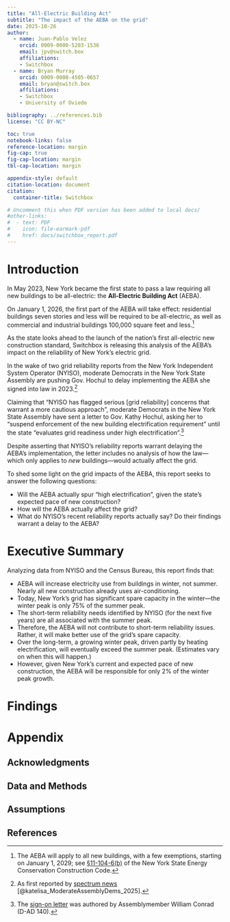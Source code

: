```yaml
---
title: "All-Electric Building Act"
subtitle: "The impact of the AEBA on the grid"
date: 2025-10-26
author:
  - name: Juan-Pablo Velez
    orcid: 0009-0000-5203-1536
    email: jpv@switch.box
    affiliations:
    - Switchbox
  - name: Bryan Murray
    orcid: 0009-0008-4505-0657
    email: bryan@switch.box
    affiliations:
    - Switchbox
    - University of Oviedo

bibliography: ../references.bib
license: "CC BY-NC"

toc: true
notebook-links: false
reference-location: margin
fig-cap: true
fig-cap-location: margin
tbl-cap-location: margin

appendix-style: default
citation-location: document
citation:
  container-title: Switchbox

# Uncomment this when PDF version has been added to local docs/
#other-links:
#  - text: PDF
#    icon: file-earmark-pdf
#    href: docs/switchbox_report.pdf
---
```


# Introduction

In May 2023, New York became the first state to pass a law requiring all new buildings to be all-electric: the **All-Electric Building Act** (AEBA).

On January 1, 2026, the first part of the AEBA will take effect: residential buildings seven stories and less will be required to be all-electric, as well as commercial and industrial buildings 100,000 square feet and less.[^residentialcommercial]

[^residentialcommercial]: The AEBA will apply to all new buildings, with a few exemptions, starting on January 1, 2029; see [§11-104-6(b)](https://www.nysenate.gov/legislation/laws/ENG/11-104) of the New York State Energy Conservation Construction Code.

As the state looks ahead to the launch of the nation's first all-electric new construction standard, Switchbox is releasing this analysis of the AEBA's impact on the reliability of New York's electric grid.

In the wake of two grid reliability reports from the New York Independent System Operator (NYISO), moderate Democrats in the New York State Assembly are pushing Gov. Hochul to delay implementing the AEBA she signed into law in 2023.[^news]

[^news]: As first reported by [spectrum news](https://spectrumlocalnews.com/nys/central-ny/politics/2025/10/21/moderate-assembly-dems-push-hochul-to-delay-all-electric-buildings-mandate) [@katelisa_ModerateAssemblyDems_2025].

Claiming that "NYISO has flagged serious [grid reliability] concerns that warrant a more cautious approach", moderate Democrats in the New York State Assembly have sent a letter to Gov. Kathy Hochul, asking her to "suspend enforcement of the new building electrification requirement" until the state "evaluates grid readiness under high electrification".[^letter]

[^letter]: The [sign-on letter](https://www.documentcloud.org/documents/26205362-letter-to-gov-kathy-hochul-requesting-pause-of-all-electric-building-act-implementation-2025/) was authored by Assemblymember William Conrad (D-AD 140).

Despite asserting that NYISO's reliability reports warrant delaying the AEBA's implementation, the letter includes no analysis of how the law—which only applies to _new_ buildings—would actually affect the grid.

To shed some light on the grid impacts of the AEBA, this report seeks to answer the following questions:

- Will the AEBA actually spur "high electrification", given the state's expected pace of new construction?
- How will the AEBA actually affect the grid?
- What do NYISO's recent reliability reports actually say? Do their findings warrant a delay to the AEBA?


# Executive Summary

Analyzing data from NYISO and the Census Bureau, this report finds that:

- AEBA will increase electricity use from buildings in winter, not summer. Nearly all new construction already uses air-conditioning.
- Today, New York's grid has significant spare capacity in the winter—the winter peak is only 75% of the summer peak.
- The short-term reliability needs identified by NYISO (for the next five years) are all associated with the summer peak.
- Therefore, the AEBA will not contribute to short-term reliability issues. Rather, it will make better use of the grid's spare capacity.
- Over the long-term, a growing winter peak, driven partly by heating electrification, will eventually exceed the summer peak. (Estimates vary on when this will happen.)
- However, given New York's current and expected pace of new construction, the AEBA will be responsible for only 2% of the winter peak growth.

# Findings

# Appendix

## Acknowledgments

## Data and Methods

## Assumptions

## References
